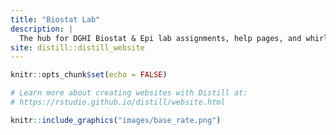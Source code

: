 ```yaml
---
title: "Biostat Lab"
description: |
  The hub for DGHI Biostat & Epi lab assignments, help pages, and whirly gigs
site: distill::distill_website
---
```


```r
knitr::opts_chunk$set(echo = FALSE)

# Learn more about creating websites with Distill at:
# https://rstudio.github.io/distill/website.html

```

```r
knitr::include_graphics("images/base_rate.png")

```


